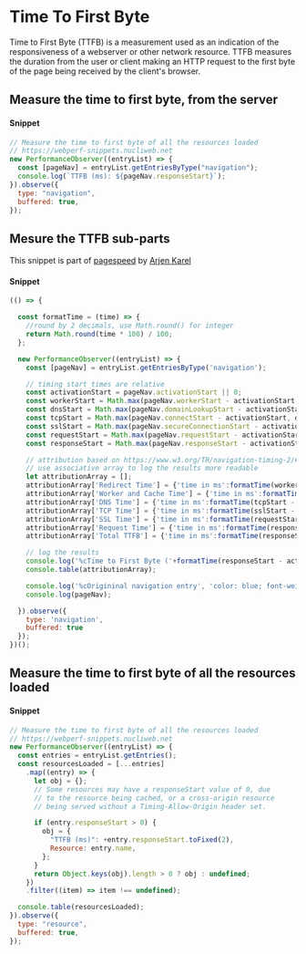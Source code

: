 # Time To First Byte


Time to First Byte (TTFB) is a measurement used as an indication of the responsiveness of a webserver or other network resource. 
TTFB measures the duration from the user or client making an HTTP request to the first byte of the page being received by the client's browser. 

## Measure the time to first byte, from the server 

#### Snippet

```js copy
// Measure the time to first byte of all the resources loaded
// https://webperf-snippets.nucliweb.net
new PerformanceObserver((entryList) => {
  const [pageNav] = entryList.getEntriesByType("navigation");
  console.log(`TTFB (ms): ${pageNav.responseStart}`);
}).observe({
  type: "navigation",
  buffered: true,
});
```

## Mesure the TTFB sub-parts 

This snippet is part of [pagespeed](https://github.com/corewebvitals/pagespeed) by [Arjen Karel](https://www.linkedin.com/in/arjenkarel/)

#### Snippet

```js copy
(() => {

  const formatTime = (time) => {
    //round by 2 decimals, use Math.round() for integer
    return Math.round(time * 100) / 100;
  };

  new PerformanceObserver((entryList) => {
    const [pageNav] = entryList.getEntriesByType('navigation');

    // timing start times are relative
    const activationStart = pageNav.activationStart || 0;
    const workerStart = Math.max(pageNav.workerStart - activationStart, activationStart);
    const dnsStart = Math.max(pageNav.domainLookupStart - activationStart, workerStart);
    const tcpStart = Math.max(pageNav.connectStart - activationStart, dnsStart);
    const sslStart = Math.max(pageNav.secureConnectionStart - activationStart, tcpStart);
    const requestStart = Math.max(pageNav.requestStart - activationStart, sslStart);
    const responseStart = Math.max(pageNav.responseStart - activationStart, requestStart);

    // attribution based on https://www.w3.org/TR/navigation-timing-2/#processing-model
    // use associative array to log the results more readable
    let attributionArray = [];
    attributionArray['Redirect Time'] = {'time in ms':formatTime(workerStart - activationStart)};
    attributionArray['Worker and Cache Time'] = {'time in ms':formatTime(dnsStart - workerStart)};
    attributionArray['DNS Time'] = {'time in ms':formatTime(tcpStart - dnsStart)};
    attributionArray['TCP Time'] = {'time in ms':formatTime(sslStart - tcpStart)};
    attributionArray['SSL Time'] = {'time in ms':formatTime(requestStart - sslStart)};
    attributionArray['Request Time'] = {'time in ms':formatTime(responseStart - requestStart)};
    attributionArray['Total TTFB'] = {'time in ms':formatTime(responseStart - activationStart)};

    // log the results
    console.log('%cTime to First Byte ('+formatTime(responseStart - activationStart)+'ms)', 'color: blue; font-weight: bold;');
    console.table(attributionArray);

    console.log('%cOrigininal navigation entry', 'color: blue; font-weight: bold;');
    console.log(pageNav);

  }).observe({
    type: 'navigation',
    buffered: true
  });
})();
```


## Measure the time to first byte of all the resources loaded

#### Snippet

```js copy
// Measure the time to first byte of all the resources loaded
// https://webperf-snippets.nucliweb.net
new PerformanceObserver((entryList) => {
  const entries = entryList.getEntries();
  const resourcesLoaded = [...entries]
    .map((entry) => {
      let obj = {};
      // Some resources may have a responseStart value of 0, due
      // to the resource being cached, or a cross-origin resource
      // being served without a Timing-Allow-Origin header set.

      if (entry.responseStart > 0) {
        obj = {
          "TTFB (ms)": +entry.responseStart.toFixed(2),
          Resource: entry.name,
        };
      }
      return Object.keys(obj).length > 0 ? obj : undefined;
    })
    .filter((item) => item !== undefined);

  console.table(resourcesLoaded);
}).observe({
  type: "resource",
  buffered: true,
});
```
